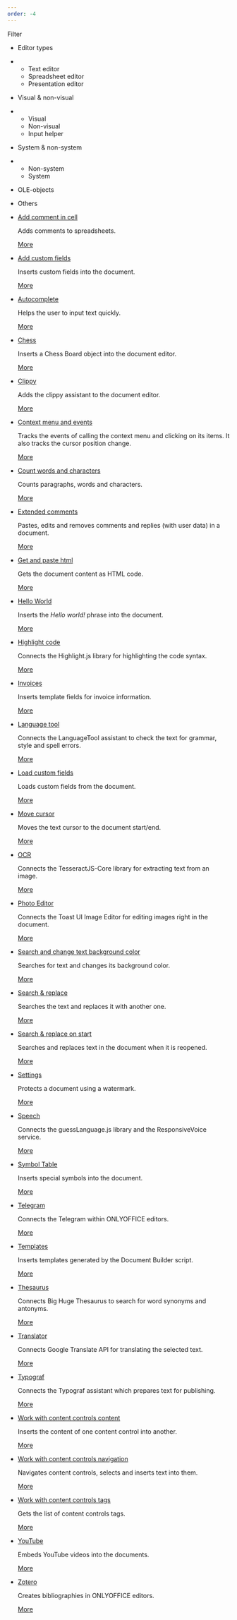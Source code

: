 ```yaml
---
order: -4
---
```

Filter

* Editor types

* * Text editor
  * Spreadsheet editor
  * Presentation editor

* Visual & non-visual

* * Visual
  * Non-visual
  * Input helper

* System & non-system

* * Non-system
  * System

* OLE-objects

* Others

- [](/plugin/example/addcommentincell)

  [Add comment in cell](/plugin/example/addcommentincell)

  Adds comments to spreadsheets.

  [More](/plugin/example/addcommentincell)

- [](/plugin/example/addcustomfields)

  [Add custom fields](/plugin/example/addcustomfields)

  Inserts custom fields into the document.

  [More](/plugin/example/addcustomfields)

- [](/plugin/example/autocomplete)

  [Autocomplete](/plugin/example/autocomplete)

  Helps the user to input text quickly.

  [More](/plugin/example/autocomplete)

- [](/plugin/example/chess)

  [Chess](/plugin/example/chess)

  Inserts a Chess Board object into the document editor.

  [More](/plugin/example/chess)

- [](/plugin/example/clippy)

  [Clippy](/plugin/example/clippy)

  Adds the clippy assistant to the document editor.

  [More](/plugin/example/clippy)

- [](/plugin/example/contextmenuandevents)

  [Context menu and events](/plugin/example/contextmenuandevents)

  Tracks the events of calling the context menu and clicking on its items. It also tracks the cursor position change.

  [More](/plugin/example/contextmenuandevents)

- [](/plugin/example/countwordsandcharacters)

  [Count words and characters](/plugin/example/countwordsandcharacters)

  Counts paragraphs, words and characters.

  [More](/plugin/example/countwordsandcharacters)

- [](/plugin/example/extendedcomments)

  [Extended comments](/plugin/example/extendedcomments)

  Pastes, edits and removes comments and replies (with user data) in a document.

  [More](/plugin/example/extendedcomments)

- [](/plugin/example/getandpastehtml)

  [Get and paste html](/plugin/example/getandpastehtml)

  Gets the document content as HTML code.

  [More](/plugin/example/getandpastehtml)

- [](/plugin/example/helloworld)

  [Hello World](/plugin/example/helloworld)

  Inserts the *Hello world!* phrase into the document.

  [More](/plugin/example/helloworld)

- [](/plugin/example/highlightcode)

  [Highlight code](/plugin/example/highlightcode)

  Connects the Highlight.js library for highlighting the code syntax.

  [More](/plugin/example/highlightcode)

- [](/plugin/example/invoices)

  [Invoices](/plugin/example/invoices)

  Inserts template fields for invoice information.

  [More](/plugin/example/invoices)

- [](/plugin/example/languagetool)

  [Language tool](/plugin/example/languagetool)

  Connects the LanguageTool assistant to check the text for grammar, style and spell errors.

  [More](/plugin/example/languagetool)

- [](/plugin/example/loadcustomfields)

  [Load custom fields](/plugin/example/loadcustomfields)

  Loads custom fields from the document.

  [More](/plugin/example/loadcustomfields)

- [](/plugin/example/movecursor)

  [Move cursor](/plugin/example/movecursor)

  Moves the text cursor to the document start/end.

  [More](/plugin/example/movecursor)

- [](/plugin/example/ocr)

  [OCR](/plugin/example/ocr)

  Connects the TesseractJS-Core library for extracting text from an image.

  [More](/plugin/example/ocr)

- [](/plugin/example/photoeditor)

  [Photo Editor](/plugin/example/photoeditor)

  Connects the Toast UI Image Editor for editing images right in the document.

  [More](/plugin/example/photoeditor)

- [](/plugin/example/searchandchangetextbackgroundcolor)

  [Search and change text background color](/plugin/example/searchandchangetextbackgroundcolor)

  Searches for text and changes its background color.

  [More](/plugin/example/searchandchangetextbackgroundcolor)

- [](/plugin/example/searchandreplace)

  [Search & replace](/plugin/example/searchandreplace)

  Searches the text and replaces it with another one.

  [More](/plugin/example/searchandreplace)

- [](/plugin/example/searchandreplaceonstart)

  [Search & replace on start](/plugin/example/searchandreplaceonstart)

  Searches and replaces text in the document when it is reopened.

  [More](/plugin/example/searchandreplaceonstart)

- [](/plugin/example/settings)

  [Settings](/plugin/example/settings)

  Protects a document using a watermark.

  [More](/plugin/example/settings)

- [](/plugin/example/speech)

  [Speech](/plugin/example/speech)

  Connects the guessLanguage.js library and the ResponsiveVoice service.

  [More](/plugin/example/speech)

- [](/plugin/example/symboltable)

  [Symbol Table](/plugin/example/symboltable)

  Inserts special symbols into the document.

  [More](/plugin/example/symboltable)

- [](/plugin/example/telegram)

  [Telegram](/plugin/example/telegram)

  Connects the Telegram within ONLYOFFICE editors.

  [More](/plugin/example/telegram)

- [](/plugin/example/templates)

  [Templates](/plugin/example/templates)

  Inserts templates generated by the Document Builder script.

  [More](/plugin/example/templates)

- [](/plugin/example/thesaurus)

  [Thesaurus](/plugin/example/thesaurus)

  Connects Big Huge Thesaurus to search for word synonyms and antonyms.

  [More](/plugin/example/thesaurus)

- [](/plugin/example/translator)

  [Translator](/plugin/example/translator)

  Connects Google Translate API for translating the selected text.

  [More](/plugin/example/translator)

- [](/plugin/example/typograf)

  [Typograf](/plugin/example/typograf)

  Connects the Typograf assistant which prepares text for publishing.

  [More](/plugin/example/typograf)

- [](/plugin/example/workwithcontentcontrolscontent)

  [Work with content controls content](/plugin/example/workwithcontentcontrolscontent)

  Inserts the content of one content control into another.

  [More](/plugin/example/workwithcontentcontrolscontent)

- [](/plugin/example/workwithcontentcontrolsnavigation)

  [Work with content controls navigation](/plugin/example/workwithcontentcontrolsnavigation)

  Navigates content controls, selects and inserts text into them.

  [More](/plugin/example/workwithcontentcontrolsnavigation)

- [](/plugin/example/workwithcontentcontrolstags)

  [Work with content controls tags](/plugin/example/workwithcontentcontrolstags)

  Gets the list of content controls tags.

  [More](/plugin/example/workwithcontentcontrolstags)

- [](/plugin/example/youtube)

  [YouTube](/plugin/example/youtube)

  Embeds YouTube videos into the documents.

  [More](/plugin/example/youtube)

- [](/plugin/example/zotero)

  [Zotero](/plugin/example/zotero)

  Creates bibliographies in ONLYOFFICE editors.

  [More](/plugin/example/zotero)
